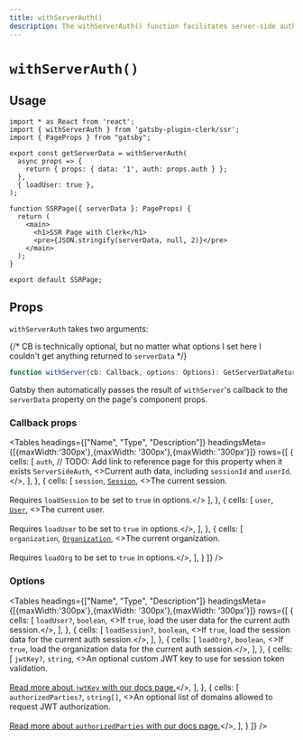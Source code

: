 ```yaml
---
title: withServerAuth()
description: The withServerAuth() function facilitates server-side authentication and provides options for data retrieval and authorization control for Clerk Components in a Gatsby application.
---
```



# `withServerAuth()`

## Usage

```tsx
import * as React from 'react';
import { withServerAuth } from 'gatsby-plugin-clerk/ssr';
import { PageProps } from "gatsby";

export const getServerData = withServerAuth(
  async props => {
    return { props: { data: '1', auth: props.auth } };
  },
  { loadUser: true },
);

function SSRPage({ serverData }: PageProps) {
  return (
    <main>
      <h1>SSR Page with Clerk</h1>
      <pre>{JSON.stringify(serverData, null, 2)}</pre>
    </main>
  );
}

export default SSRPage;
```

## Props

`withServerAuth` takes two arguments:

{/* CB is technically optional, but no matter what options I set here I couldn't get anything returned to `serverData` */}


```typescript
function withServer(cb: Callback, options: Options): GetServerDataReturn;
```

Gatsby then automatically passes the result of `withServer`'s callback to the `serverData` property on the page's component props.

### Callback props

<Tables
  headings={["Name", "Type", "Description"]}
  headingsMeta={[{maxWidth:'300px'},{maxWidth: '300px'},{maxWidth: '300px'}]}
  rows={[
    {
      cells: [
        <code>auth</code>,
        // TODO: Add link to reference page for this property when it exists
        <code>ServerSideAuth</code>,
        <>Current auth data, including <code>sessionId</code> and <code>userId</code>.</>,
      ],
    },
    {
      cells: [
        <code>session</code>,
        <a href="/docs/references/javascript/session"><code>Session</code></a>,
        <>The current session.<br/><br/>Requires <code>loadSession</code> to be set to <code>true</code> in options.</>
      ],
    },
    {
      cells: [
        <code>user</code>,
        <a href="/docs/references/javascript/user/user"><code>User</code></a>,
        <>The current user.<br/><br/>Requires <code>loadUser</code> to be set to <code>true</code> in options.</>,
      ],
    },
    {
      cells: [
        <code>organization</code>,
        <a href="/docs/references/javascript/organization/organization"><code>Organization</code></a>,
        <>The current organization.<br/><br/>Requires <code>loadOrg</code> to be set to <code>true</code> in options.</>,
      ],
    }
  ]}
/>


### Options

<Tables
  headings={["Name", "Type", "Description"]}
  headingsMeta={[{maxWidth:'300px'},{maxWidth: '300px'},{maxWidth: '300px'}]}
  rows={[
    {
      cells: [
        <code>loadUser?</code>,
        <code>boolean</code>,
        <>If <code>true</code>, load the user data for the current auth session.</>,
      ],
    },
    {
      cells: [
        <code>loadSession?</code>,
        <code>boolean</code>,
        <>If <code>true</code>, load the session data for the current auth session.</>,
      ],
    },
    {
      cells: [
        <code>loadOrg?</code>,
        <code>boolean</code>,
        <>If <code>true</code>, load the organization data for the current auth session.</>,
      ],
    },
    {
      cells: [
        <code>jwtKey?</code>,
        <code>string</code>,
        <>An optional custom JWT key to use for session token validation.<br/><br/><a href="/docs/references/nodejs/token-verification#networkless-token-verification-using-the-jwt-verification-key">Read more about <code>jwtKey</code> with our docs page.</a></>,
      ],
    },
    {
      cells: [
        <code>authorizedParties?</code>,
        <code>string[]</code>,
        <>An optional list of domains allowed to request JWT authorization.<br/><br/><a href="/docs/references/nodejs/token-verification#validate-the-authorized-party-of-a-session-token">Read more about <code>authorizedParties</code> with our docs page.</a></>,
      ],
    }
  ]}
/>
